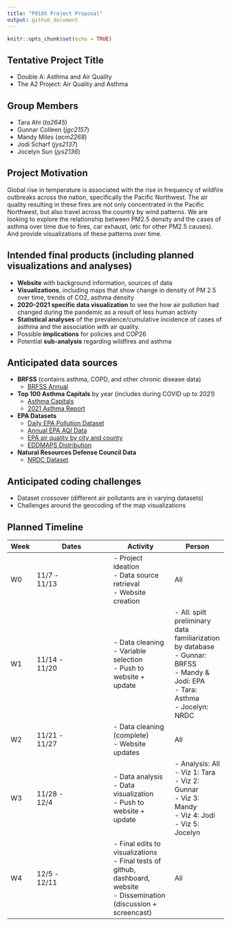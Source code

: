 ```yaml
---
title: "P8105 Project Proposal"
output: github_document
---
```


```r
knitr::opts_chunk$set(echo = TRUE)
```

## Tentative Project Title
* Double A: Asthma and Air Quality
* The A2 Project: Air Quality and Asthma

## Group Members
* Tara Ahi (_ta2645_)
* Gunnar Colleen (_jgc2157_)
* Mandy Miles (_acm2268_)
* Jodi Scharf (_jys2137_)
* Jocelyn Sun (_jys2136_)

## Project Motivation
Global rise in temperature is associated with the rise in frequency of wildfire outbreaks across the nation, specifically the Pacific Northwest. The air quality resulting in these fires are not only concentrated in the Pacific Northwest, but also travel across the country by wind patterns. We are looking to explore the relationship between PM2.5 density and the cases of asthma over time due to fires, car exhaust, (etc for other PM2.5 causes). And provide visualizations of these patterns over time. 

## Intended final products (including planned visualizations and analyses)
* **Website** with background information, sources of data
* **Visualizations**, including maps that show change in density of PM 2.5 over time, trends of CO2, asthma density
* **2020-2021 specific data visualization** to see the how air pollution had changed during the pandemic as a result of less human activity
* **Statistical analyses** of the prevalence/cumulative incidence of cases of asthma and the association with air quality.
* Possible **implications** for policies and COP26
* Potential **sub-analysis** regarding wildfires and asthma

## Anticipated data sources
* **BRFSS** (contains asthma, COPD, and other chronic disease data) 
  + [BRFSS Annual](https://www.cdc.gov/brfss/annual_data/annual_2020.html)
* **Top 100 Asthma Capitals** by year (includes during COVID up to 2021)
  + [Asthma Capitals](https://www.aafa.org/asthma-capitals/)
  + [2021 Asthma Report](https://www.aafa.org/media/3040/aafa-2021-asthma-capitals-report.pdf)
* **EPA Datasets**
  + [Daily EPA Pollution Dataset](https://aqs.epa.gov/aqsweb/airdata/download_files.html#Daily)
  + [Annual EPA AQI Data](https://aqs.epa.gov/aqsweb/airdata/download_files.html#Annual)
  + [EPA air quality by city and county](https://www.epa.gov/air-trends/air-quality-cities-and-counties)
  + [EDDMAPS Distribution](https://www.eddmaps.org/distribution/uscounty.cfm?sub=5076&map=distribution)
* **Natural Resources Defense Council Data**
  + [NRDC Dataset](https://www.nrdc.org/climate-change-and-health-air-quality#/map)

## Anticipated coding challenges
* Dataset crossover (different air pollutants are in varying datasets)
* Challenges around the geocoding of the map visualizations

## Planned Timeline

Week  | Dates           | Activity      | Person
----- | ----------------| ------------- | -----------
W0 | 11/7 - <br> 11/13  | - Project ideation <br> - Data source retrieval <br> - Website creation | All
W1 | 11/14 - <br> 11/20  | - Data cleaning <br> - Variable selection <br> - Push to website + update |- All: spilt preliminary data familiarization by database <br> - Gunnar: BRFSS <br> - Mandy & Jodi: EPA <br> - Tara: Asthma <br> - Jocelyn: NRDC 
W2 | 11/21 - <br> 11/27 | - Data cleaning (complete) <br> - Website updates | All
W3 | 11/28 - <br> 12/4  | - Data analysis <br> - Data visualization <br> - Push to website + update | - Analysis: All <br> - Viz 1: Tara <br> - Viz 2: Gunnar <br> - Viz 3: Mandy <br> - Viz 4: Jodi <br> - Viz 5: Jocelyn
W4 | 12/5 - <br> 12/11 | - Final edits to visualizations <br> - Final tests of github, dashboard, website <br> - Dissemination (discussion + screencast) | All
